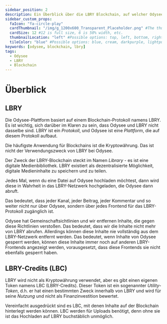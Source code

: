 ---
sidebar_position: 2
description: Ein Überblick über die LBRY Blockchain, auf welcher Odysee basiert.
sidebar_custom_props:
  faIcon: "fa-circle-play"
  cardThumbnail: "/img/g_1200x600_Transparent_Placeholder.png" #The thumbnail on the category card.
  cardSize: 12 #12 is full size, 6 is 50% width, etc.
  thumbnailLocation: "left" #Possible options: top, left, bottom, right, none
  tileColor: "blue" #Possible options: blue, cream, darkpurple, lightpurple, mauve, orange, pink, none
keywords: [odysee, blockchain, lbry]
tags:
  - Odysee
  - LBRY
  - Blockchain
---

# Überblick

## LBRY

Die Odysee-Plattform basiert auf einem Blockchain-Protokoll namens LBRY. Es ist wichtig, sich darüber im Klaren zu sein, dass Odysee und LBRY nicht dasselbe sind. LBRY ist ein *Protokoll*, und Odysee ist eine *Plattform*, die auf diesem Protokoll aufbaut.

Die häufigste Anwendung für Blockchains ist die Kryptowährung. Das ist nicht der Verwendungszweck von LBRY bei Odysee.

Der Zweck der LBRY-Blockchain steckt im Namen *Library* - es ist eine digitale Medienbibliothek. LBRY existiert als dezentralisierte Möglichkeit, digitale Medieninhalte zu speichern und zu teilen.

Jedes Mal, wenn du eine Datei auf Odysee hochladen möchtest, dann wird diese in Wahrheit in das LBRY-Netzwerk hochgeladen, die Odysee dann abruft.

Das bedeutet, dass jeder Kanal, jeder Beitrag, jeder Kommentar und so weiter nicht nur über Odysee, sondern über jedes Frontend für das LBRY-Protokoll zugänglich ist.

Odysee hat Gemeinschaftsichtlinien und wir entfernen Inhalte, die gegen diese Richtlinien verstoßen. Das bedeutet, dass wir die Inhalte nicht mehr von LBRY abrufen. Allerdings können diese Inhalte nie vollständig aus dem LBRY-Netzwerk entfernt werden. Das bedeutet, wenn Inhalte von Odysee gesperrt werden, können diese Inhalte immer noch auf anderen LBRY-Frontends angezeigt werden, vorausgesetzt, dass diese Frontends sie nicht ebenfalls gesperrt haben.

## LBRY-Credits (LBC)

LBRY wird nicht als Kryptowährung verwendet, aber es gibt einen eigenen Token namens LBC (LBRY-Credits). Dieser Token ist ein sogenannter *Utility-Token*, d.h. er hat einen bestimmten Zweck innerhalb von LBRY und wird für seine *Nutzung* und nicht als Finanzinvestition bewertet.

Vereinfacht ausgedrückt sind es LBC, mit denen Inhalte auf der Blockchain hinterlegt werden können. LBC werden für Uploads benötigt, denn ohne sie ist das Hochladen auf LBRY buchstäblich unmöglich.
